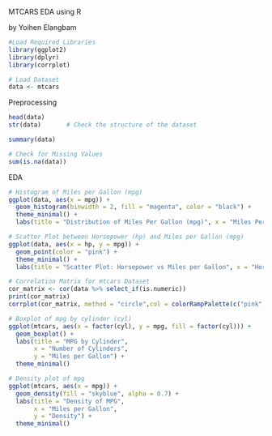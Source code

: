 MTCARS EDA using R

by Yoihen Elangbam

```r
#Load Required Libraries
library(ggplot2)
library(dplyr)
library(corrplot)
```

```r
# Load Dataset
data <- mtcars

```

Preprocessing

```r
head(data)      
str(data)       # Check the structure of the dataset

```

```r
summary(data) 
```

```r
# Check for Missing Values
sum(is.na(data))  
```

EDA

```r
# Histogram of Miles per Gallon (mpg)
ggplot(data, aes(x = mpg)) +
  geom_histogram(binwidth = 2, fill = "magenta", color = "black") +
  theme_minimal() +
  labs(title = "Distribution of Miles Per Gallon (mpg)", x = "Miles Per Gallon", y = "Frequency")

# Scatter Plot between Horsepower (hp) and Miles per Gallon (mpg)
ggplot(data, aes(x = hp, y = mpg)) +
  geom_point(color = "pink") +
  theme_minimal() +
  labs(title = "Scatter Plot: Horsepower vs Miles per Gallon", x = "Horsepower", y = "Miles per Gallon")
```

```r
# Correlation Matrix for mtcars Dataset
cor_matrix <- cor(data %>% select_if(is.numeric))
print(cor_matrix)
corrplot(cor_matrix, method = "circle",col = colorRampPalette(c("pink", "white", "skyblue"))(200))
```

```r
# Boxplot of mpg by cylinder (cyl)
ggplot(mtcars, aes(x = factor(cyl), y = mpg, fill = factor(cyl))) +
  geom_boxplot() +
  labs(title = "MPG by Cylinder",
       x = "Number of Cylinders",
       y = "Miles per Gallon") +
  theme_minimal()
```

```r
# Density plot of mpg
ggplot(mtcars, aes(x = mpg)) +
  geom_density(fill = "skyblue", alpha = 0.7) +
  labs(title = "Density of MPG",
       x = "Miles per Gallon",
       y = "Density") +
  theme_minimal()
```

```r

```
